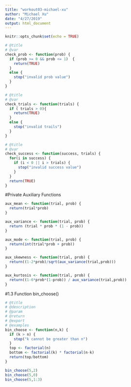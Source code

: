 ```yaml
---
title: "workout03-michael-xu"
author: "Michael Xu"
date: "4/27/2019"
output: html_document
---
```


```r
knitr::opts_chunk$set(echo = TRUE)
```

```r
# @title
# @var
check_prob <- function(prob) {
  if (prob >= 0 && prob <= 1)  {
    return(TRUE)
  }
  else {
    stop("invalid prob value")
  }
}

# @title
# @var
check_trials <- function(trials) {
  if ( trials > 0){
    return(TRUE)
  }
  else {
    stop("invalid trails")
  }
}

# @title
# @var
check_success <- function(success, trials) {
  for(i in success) {
    if (i < 0 || i > trials) {
      stop("invalid success value")
    }
  }
  return(TRUE)
}

```

#Private Auxiliary Functions
```r
aux_mean <- function(trial, prob) {
  return(trial*prob)
}

aux_variance <- function(trial, prob) {
  return (trial * prob * (1 - prob))
}

aux_mode <- function(trial, prob) {
  return(int(trial*prob + prob))
}

aux_skewness <- function(trial, prob) {
  return((1-2*prob)/sqrt(aux_variance(trial,prob)))
}

aux_kurtosis <- function(trial, prob) {
  return((1-6*prob*(1-prob)) / aux_variance(trial,prob))
}
```

#1.3 Function bin_choose()

```r
# @title
# @description
# @param
# @return
# @export
# @examples
bin_choose <- function(n,k) {
  if (k > n) {
    stop("k cannot be greater than n")
  }
  top <- factorial(n)
  bottom <- factorial(k) * factorial(n-k)
  return(top/bottom)
}

bin_choose(5,2)
bin_choose(5,0)
bin_choose(5,1:3)
```